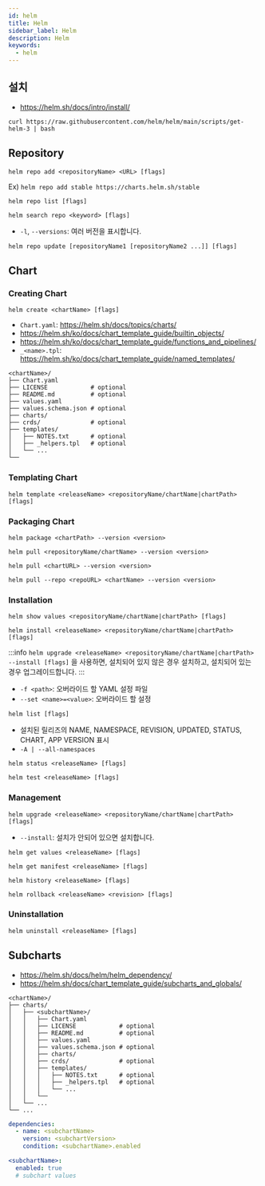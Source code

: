 ```yaml
---
id: helm
title: Helm
sidebar_label: Helm
description: Helm
keywords:
  - helm
---
```


## 설치

- https://helm.sh/docs/intro/install/

```shell
curl https://raw.githubusercontent.com/helm/helm/main/scripts/get-helm-3 | bash
```

## Repository

```shell
helm repo add <repositoryName> <URL> [flags]
```

Ex) `helm repo add stable https://charts.helm.sh/stable`

```shell
helm repo list [flags]
```

```shell
helm search repo <keyword> [flags]
```

- `-l`, `--versions`: 여러 버전을 표시합니다.

```shell
helm repo update [repositoryName1 [repositoryName2 ...]] [flags]
```

## Chart

### Creating Chart

```shell
helm create <chartName> [flags]
```

- `Chart.yaml`: https://helm.sh/docs/topics/charts/
- https://helm.sh/ko/docs/chart_template_guide/builtin_objects/
- https://helm.sh/ko/docs/chart_template_guide/functions_and_pipelines/
- `_<name>.tpl`: https://helm.sh/ko/docs/chart_template_guide/named_templates/

```shell
<chartName>/
├── Chart.yaml
├── LICENSE            # optional
├── README.md          # optional
├── values.yaml
├── values.schema.json # optional
├── charts/
├── crds/              # optional
├── templates/
│   ├── NOTES.txt      # optional
│   ├── _helpers.tpl   # optional
│   └── ...
└──
```

### Templating Chart

```shell
helm template <releaseName> <repositoryName/chartName|chartPath> [flags]
```

### Packaging Chart

```shell
helm package <chartPath> --version <version>
```

```shell
helm pull <repositoryName/chartName> --version <version>
```

```shell
helm pull <chartURL> --version <version>
```

```shell
helm pull --repo <repoURL> <chartName> --version <version>
```

### Installation

```shell
helm show values <repositoryName/chartName|chartPath> [flags]
```

```shell
helm install <releaseName> <repositoryName/chartName|chartPath> [flags]
```

:::info
`helm upgrade <releaseName> <repositoryName/chartName|chartPath> --install [flags]` 을 사용하면, 설치되어 있지 않은 경우 설치하고, 설치되어 있는 경우 업그레이드합니다.
:::

- `-f <path>`: 오버라이드 할 YAML 설정 파일
- `--set <name>=<value>`: 오버라이드 할 설정

```shell
helm list [flags]
```

- 설치된 릴리즈의 NAME, NAMESPACE, REVISION, UPDATED, STATUS, CHART, APP VERSION 표시
- `-A | --all-namespaces`

```shell
helm status <releaseName> [flags]
```

```shell
helm test <releaseName> [flags]
```

### Management

```shell
helm upgrade <releaseName> <repositoryName/chartName|chartPath> [flags]
```

- `--install`: 설치가 안되어 있으면 설치합니다.

```shell
helm get values <releaseName> [flags]
```

```shell
helm get manifest <releaseName> [flags]
```

```shell
helm history <releaseName> [flags]
```

```shell
helm rollback <releaseName> <revision> [flags]
```

### Uninstallation

```shell
helm uninstall <releaseName> [flags]
```

## Subcharts

- https://helm.sh/docs/helm/helm_dependency/
- https://helm.sh/docs/chart_template_guide/subcharts_and_globals/

```shell
<chartName>/
├── charts/
│   ├── <subchartName>/
│   │   ├── Chart.yaml
│   │   ├── LICENSE            # optional
│   │   ├── README.md          # optional
│   │   ├── values.yaml
│   │   ├── values.schema.json # optional
│   │   ├── charts/
│   │   ├── crds/              # optional
│   │   ├── templates/
│   │   │   ├── NOTES.txt      # optional
│   │   │   ├── _helpers.tpl   # optional
│   │   │   └── ...
│   │   └──
│   └── ...
└── ...
```

```yaml title="<chartName>/Chart.yaml"
dependencies:
  - name: <subchartName>
    version: <subchartVersion>
    condition: <subchartName>.enabled
```

```yaml title="<chartName>/values.yaml"
<subchartName>:
  enabled: true
  # subchart values
```
